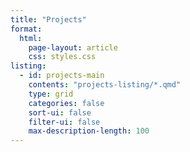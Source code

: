 ```yaml
---
title: "Projects"
format: 
  html:
    page-layout: article
    css: styles.css
listing: 
  - id: projects-main
    contents: "projects-listing/*.qmd"
    type: grid
    categories: false
    sort-ui: false
    filter-ui: false
    max-description-length: 100
---
```



::: {#projects-main}
:::
